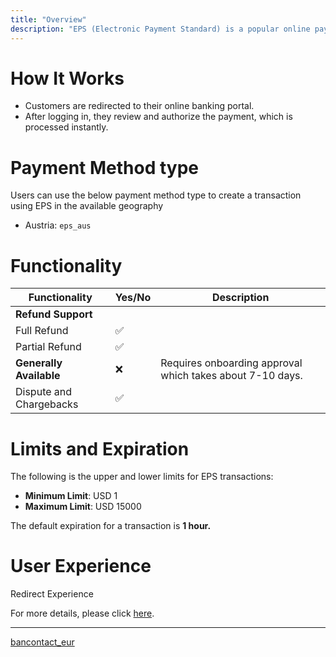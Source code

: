 ```yaml
---
title: "Overview"
description: "EPS (Electronic Payment Standard) is a popular online payment method in Austria, designed for secure and seamless transactions."
---
```


# How It Works

* Customers are redirected to their online banking portal.
* After logging in, they review and authorize the payment, which is processed instantly.

# Payment Method type

Users can use the below payment method type to create a transaction using EPS in the available geography

* Austria: `eps_aus`

# Functionality

| Functionality           | Yes/No | Description                                               |
| ----------------------- | ------ | --------------------------------------------------------- |
| **Refund Support**      |        |                                                           |
| Full Refund             | ✅      |                                                           |
| Partial Refund          | ✅      |                                                           |
| **Generally Available** | ❌      | Requires onboarding approval which takes about 7-10 days. |
| Dispute and Chargebacks | ✅      |                                                           |

# Limits and Expiration

The following is the upper and lower limits for EPS transactions:

* **Minimum Limit**: USD 1
* **Maximum Limit**: USD 15000

The default expiration for a transaction is **1 hour.**

# User Experience

Redirect Experience

For more details, please click [here](https://tazapay.com/payment-methods/eps).

***

[bancontact\_eur](/docs/bancontact_eur)
